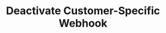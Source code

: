 ---
title: "Deactivate Customer-Specific Webhook"
openapi: patch /v1/webhooks/deactivate/{customerWebhookId}
description: "Facilitates the deactivation of a customer-specific webhook using the PATCH endpoint"
---